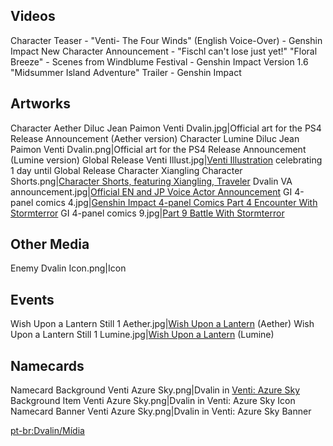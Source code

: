{{CharacterTabs}}

==Videos==
<gallery hideaddbutton="true" captionalign="center">
Character Teaser - "Venti- The Four Winds" (English Voice-Over) - Genshin Impact
New Character Announcement - "Fischl can't lose just yet!"
"Floral Breeze" - Scenes from Windblume Festival - Genshin Impact
Version 1.6 "Midsummer Island Adventure" Trailer - Genshin Impact
</gallery>

==Artworks==
<gallery hideaddbutton="true" captionalign="center">
Character Aether Diluc Jean Paimon Venti Dvalin.jpg|Official art for the PS4 Release Announcement (Aether version)
Character Lumine Diluc Jean Paimon Venti Dvalin.png|Official art for the PS4 Release Announcement (Lumine version)
Global Release Venti Illust.jpg|[https://twitter.com/GenshinImpact/status/1310081734143287296 Venti Illustration] celebrating 1 day until Global Release
Character Xiangling Character Shorts.png|[https://bbs.mihoyo.com/ys/article/2481779 Character Shorts, featuring Xiangling, Traveler]
Dvalin VA announcement.jpg|[https://twitter.com/GenshinImpact/status/1329621296318013441 Official EN and JP Voice Actor Announcement]
GI 4-panel comics 4.jpg|[https://twitter.com/GenshinImpact/status/1347754975305334787 Genshin Impact 4-panel Comics Part 4 Encounter With Stormterror]
GI 4-panel comics 9.jpg|[https://twitter.com/GenshinImpact/status/1360468749195726852 Part 9 Battle With Stormterror]
</gallery>

==Other Media==
<gallery hideaddbutton="true" captionalign="center">
Enemy Dvalin Icon.png|Icon
</gallery>

==Events==
<gallery hideaddbutton="true" captionalign="center">
Wish Upon a Lantern Still 1 Aether.jpg|[[Wish Upon a Lantern]] (Aether)
Wish Upon a Lantern Still 1 Lumine.jpg|[[Wish Upon a Lantern]] (Lumine)
</gallery>

==Namecards==
<gallery hideaddbutton="true" captionalign="center">
Namecard Background Venti Azure Sky.png|Dvalin in [[Venti: Azure Sky]] Background
Item Venti Azure Sky.png|Dvalin in Venti: Azure Sky Icon
Namecard Banner Venti Azure Sky.png|Dvalin in Venti: Azure Sky Banner
</gallery>

[[pt-br:Dvalin/Mídia]]
